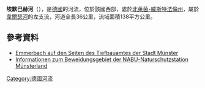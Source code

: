 {{No footnotes|time=2020-07-07T15:48:53+00:00}}
{{Coord|51|54|28.4|N|7|42|17.19|E|display=title}}
<!-- 檔案不存在 [[Image:Emmerbach.jpg|right]] -->
'''埃默巴赫河'''（{{lang-de|Emmerbach}}），是[[德國|德國]]的河流，位於該國西部，處於[[北萊茵-威斯特法倫州|北萊茵-威斯特法倫州]]，屬於[[韋爾瑟河|韋爾瑟河]]的左支流，河道全長36公里，流域面積138平方公里。

==參考資料==
* [http://www.muenster.de/stadt/tiefbauamt/emmerbach.html Emmerbach auf den Seiten des Tiefbauamtes der Stadt Münster] {{Wayback|url=http://www.muenster.de/stadt/tiefbauamt/emmerbach.html |date=20130719064356 }}
* [http://www.nabu-naturschutzstation-muensterland.de/front_content.php?idart=1308 Informationen zum Beweidungsgebiet der NABU-Naturschutzstation Münsterland] {{Wayback|url=http://www.nabu-naturschutzstation-muensterland.de/front_content.php?idart=1308 |date=20160304053712 }}

{{Germany-geo-stub}}
[[Category:德國河流|Category:德國河流]]